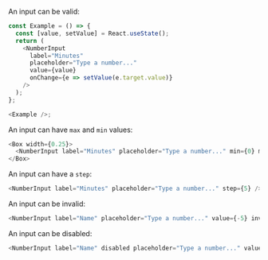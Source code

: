 An input can be valid:

```typescript jsx
const Example = () => {
  const [value, setValue] = React.useState();
  return (
    <NumberInput
      label="Minutes"
      placeholder="Type a number..."
      value={value}
      onChange={e => setValue(e.target.value)}
    />
  );
};

<Example />;
```

An input can have `max` and `min` values:

```typescript jsx
<Box width={0.25}>
  <NumberInput label="Minutes" placeholder="Type a number..." min={0} max={5} />
</Box>
```

An input can have a `step`:

```typescript jsx
<NumberInput label="Minutes" placeholder="Type a number..." step={5} />
```

An input can be invalid:

```typescript jsx
<NumberInput label="Name" placeholder="Type a number..." value={-5} invalid />
```

An input can be disabled:

```typescript jsx
<NumberInput label="Name" disabled placeholder="Type a number..." value={0} />
```
